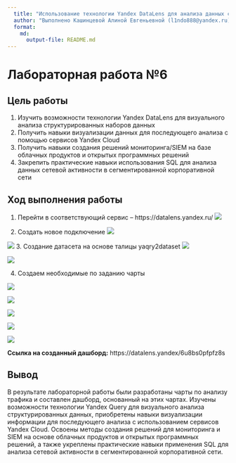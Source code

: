```yaml
---
  title: "Использование технологии Yandex DataLens для анализа данных сетевой активности"
  author: "Выполнено Кашинцевой Алиной Евгеньевной (l1ndo888@yandex.ru)"
  format: 
    md: 
      output-file: README.md
---
```


# Лабораторная работа №6

## Цель работы 

1.  Изучить возможности технологии Yandex DataLens для визуального анализа структурированных наборов данных
2. Получить навыки визуализации данных для последующего анализа с помощью сервисов Yandex Cloud
3. Получить навыки создания решений мониторинга/SIEM на базе облачных продуктов и открытых программных решений
4. Закрепить практические навыки использования SQL для анализа данных сетевой  активности в сегментированной корпоративной сети

## Ход выполнения работы

1. Перейти в соответствующий сервис – https://datalens.yandex.ru/
![](Img/1.png)
  
2. Создать новое подключение
![](Img/2.png)

![](Img/3.png)
3. Создание датасета на основе талицы yaqry2dataset
![](Img/4.png)

![](Img/5.png)

4. Создаем необходимые по заданию чарты

![](Img/6.png)

![](Img/7.png)

![](Img/8.png)

![](Img/9.png)

![](Img/10.png)

**Ссылка на созданный дашборд:** https://datalens.yandex/6u8bs0pfpfz8s

## Вывод

В результате лабораторной работы были разработаны чарты по анализу трафика и составлен дашборд, основанный на этих чартах.
Изучены возможности технологии Yandex Query для визуального анализа структурированных данных, приобретены навыки визуализации информации для последующего анализа с использованием сервисов Yandex Cloud. Освоены методы создания решений для мониторинга и SIEM на основе облачных продуктов и открытых программных решений, а также укреплены практические навыки применения SQL для анализа сетевой активности в сегментированной корпоративной сети.